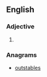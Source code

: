 ==English==

===Adjective===
{{head|en}}

# {{context|rare|lang=en}} {{en-superlative of|absolute}}

===Anagrams===
* [[outstables#English|outstables]]